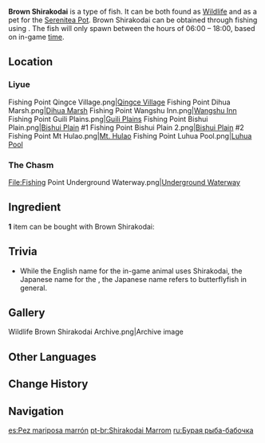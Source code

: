 {{About|the fish|the [[furnishing]]|Ornamental Brown Shirakodai}}
{{Item Infobox
|id           = 131013
|image        = Item Brown Shirakodai.png
|type         = Fish
|invCategory  = Materials
|lbFamily     = Fish
|lbGroup      = Butterflyfish
|lbType       = Wildlife
|location     = 
|rarity       = 3
|description  = A gentle, elegant butterflyfish variant. It has a lovely, streamlined dorsal fin, and has the nickname "Queen of the Waters."<br />Earthen-colored patterns run across its body, and its temper is also as steady as stone. They can go a bit overboard, however, and will sometimes lie at the bottom and not move an inch, just like a rock, leading some buyers to think that they've bought some hopelessly moribund old fish.
|source1      = [[Fishing]]
}}
'''Brown Shirakodai''' is a type of fish. It can be both found as [[Wildlife]] and as a pet for the [[Serenitea Pot]]. Brown Shirakodai can be obtained through fishing using {{Item|False Worm Bait|20}}. The fish will only spawn between the hours of 06:00 – 18:00, based on in-game [[time]].

==Location==
{{Main|Fishing Points}}

===Liyue===
<gallery hideaddbutton="true" captionalign="center">
Fishing Point Qingce Village.png|[[Qingce Village]]
Fishing Point Dihua Marsh.png|[[Dihua Marsh]]
Fishing Point Wangshu Inn.png|[[Wangshu Inn]]
Fishing Point Guili Plains.png|[[Guili Plains]]
Fishing Point Bishui Plain.png|[[Bishui Plain]] #1
Fishing Point Bishui Plain 2.png|[[Bishui Plain]] #2
Fishing Point Mt Hulao.png|[[Mt. Hulao]]
Fishing Point Luhua Pool.png|[[Luhua Pool]]
</gallery>

===The Chasm===
<gallery hideaddbutton="true" captionalign="center">
File:Fishing Point Underground Waterway.png|[[Underground Waterway]]
</gallery>

==Ingredient==
'''1''' item can be bought with Brown Shirakodai:
{{Shop/Header|currency=Fish}}
{{Shop|Wishmaker|{{Card|Medaka|20}}{{Card|Sweet-Flower Medaka|20}}{{Card|Betta|20}}{{Card|Brown Shirakodai|20}}|1}}
{{Shop/Footer}}

==Trivia==
* While the English name for the in-game animal uses Shirakodai, the Japanese name for the {{Lang|{{w|Chaetodon nippon|Japanese butterflyfish}}|ja=シラコダイ(白粉鯛)|ja_rm=shirakodai}}, the Japanese name refers to butterflyfish in general.

==Gallery==
<gallery hideaddbutton="true" captionalign="center">
Wildlife Brown Shirakodai Archive.png|Archive image
</gallery>

==Other Languages==
{{Other Languages
|en      = Brown Shirakodai
|zhs     = 流纹褐蝶鱼
|zhs_rm  = Liúwén Hè Diéyú
|zht     = 流紋褐蝶魚
|zht_rm  = Liúwén Hè Diéyú
|zh_tl   = Flow-Patterned Brown Butterflyfish
|ja      = 褐{{tt|チョウチョウウオ|蝶々魚}}
|ja_rm   = Kacchouchou-uo{{Assumed}}
|ja_tl   = Brown Butterflyfish
|ko      = 갈색 나비고기
|ko_rm   = Kalsaek Nabigogi
|ko_tl   = Brown Butterflyfish
|es      = Pez mariposa marrón
|es_tl   = Brown Butterflyfish
|fr      = Poisson-papillon marron
|fr_tl   = Brown Butterflyfish
|ru      = Бурая рыба-бабочка
|ru_tl   = Brown Butterflyfish
|th      = Brown Shirakodai
|vi      = Cá Bướm Vân Đất
|vi_tl   = 
|de      = Brauner Schmetterlingsfisch
|de_tl   = Brown Butterflyfish
|id      = Brown Shirakodai
|pt      = Shirakodai Marrom
|pt_tl   = Brown Shirakodai
}}

==Change History==
{{Change History|2.1}}

==Navigation==
{{Material Navbox|type=Fishing Materials|state=collapsed}}
{{Wildlife Navbox}}

[[es:Pez mariposa marrón]]
[[pt-br:Shirakodai Marrom]]
[[ru:Бурая рыба-бабочка]]